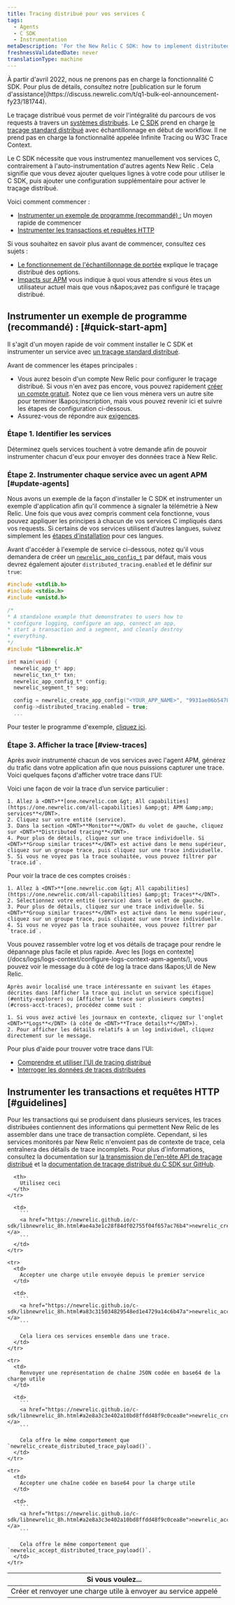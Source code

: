 ```yaml
---
title: Tracing distribué pour vos services C
tags:
  - Agents
  - C SDK
  - Instrumentation
metaDescription: 'For the New Relic C SDK: how to implement distributed tracing across your C language applications and services.'
freshnessValidatedDate: never
translationType: machine
---
```


<Callout variant="important" title="AVIS DE FIN DE VIE">
  À partir d'avril 2022, nous ne prenons pas en charge la fonctionnalité C SDK. Pour plus de détails, consultez notre [publication sur le forum d'assistance](https://discuss.newrelic.com/t/q1-bulk-eol-announcement-fy23/181744).
</Callout>

Le traçage distribué vous permet de voir l'intégralité du parcours de vos requests à travers un [systèmes distribués](/docs/distributed-tracing/concepts/introduction-distributed-tracing). Le [C SDK](https://github.com/newrelic/c-sdk) prend en charge [le traçage standard distribué](/docs/distributed-tracing/concepts/how-new-relic-distributed-tracing-works/#head-based) avec échantillonnage en début de workflow. Il ne prend pas en charge la fonctionnalité appelée Infinite Tracing ou W3C Trace Context.

Le C SDK nécessite que vous instrumentez manuellement vos services C, contrairement à l'auto-instrumentation d'autres agents New Relic . Cela signifie que vous devez ajouter quelques lignes à votre code pour utiliser le C SDK, puis ajouter une configuration supplémentaire pour activer le traçage distribué.

Voici comment commencer :

* [Instrumenter un exemple de programme (recommandé) :](#quick-start-apm) Un moyen rapide de commencer
* [Instrumenter les transactions et requêtes HTTP](#guidelines)

<Callout variant="tip">
  Si vous souhaitez en savoir plus avant de commencer, consultez ces sujets :

  * [Le fonctionnement de l'échantillonnage de portée](/docs/understand-dependencies/distributed-tracing/get-started/how-new-relic-distributed-tracing-works#sampling) explique le traçage distribué des options.
  * [Impacts sur APM](/docs/apm/distributed-tracing/getting-started/transition-guide-distributed-tracing) vous indique à quoi vous attendre si vous êtes un utilisateur actuel mais que vous <InlinePopover type="apm" />n&amp;apos;avez pas configuré le traçage distribué.
</Callout>

## Instrumenter un exemple de programme (recommandé) : [#quick-start-apm]

Il s'agit d'un moyen rapide de voir comment installer le C SDK et instrumenter un service avec [un traçage standard distribué](/docs/distributed-tracing/concepts/how-new-relic-distributed-tracing-works/#head-based).

Avant de commencer les étapes principales :

* Vous aurez besoin d'un compte New Relic pour configurer le traçage distribué. Si vous n'en avez pas encore, vous pouvez rapidement [créer un compte gratuit](https://newrelic.com/signup). Notez que ce lien vous mènera vers un autre site pour terminer l&amp;apos;inscription, mais vous pouvez revenir ici et suivre les étapes de configuration ci-dessous.
* Assurez-vous de répondre aux [exigences](/docs/apm/agents/c-sdk/get-started/c-sdk-compatibility-requirements).

### Étape 1. Identifier les services

Déterminez quels services touchent à votre demande afin de pouvoir instrumenter chacun d'eux pour envoyer des données trace à New Relic.

### Étape 2. Instrumenter chaque service avec un agent APM [#update-agents]

Nous avons un exemple de la façon d'installer le C SDK et instrumenter un exemple d'application afin qu'il commence à signaler la télémétrie à New Relic. Une fois que vous avez compris comment cela fonctionne, vous pouvez appliquer les principes à chacun de vos services C impliqués dans vos requests. Si certains de vos services utilisent d’autres langues, suivez simplement les [étapes d’installation](/docs/distributed-tracing/enable-configure/quick-start) pour ces langues.

Avant d'accéder à l'exemple de service ci-dessous, notez qu'il vous demandera de créer un [`newrelic_app_config_t`](https://newrelic.github.io/c-sdk/structnewrelic__app__config__t.html) par défaut, mais vous devrez également ajouter `distributed_tracing.enabled` et le définir sur `true`:

```c
#include <stdlib.h>
#include <stdio.h>
#include <unistd.h>

/*
* A standalone example that demonstrates to users how to
* configure logging, configure an app, connect an app,
* start a transaction and a segment, and cleanly destroy
* everything.
*/
#include "libnewrelic.h"

int main(void) {
  newrelic_app_t* app;
  newrelic_txn_t* txn;
  newrelic_app_config_t* config;
  newrelic_segment_t* seg;

  config = newrelic_create_app_config("<YOUR_APP_NAME>", "9931ae06b54780ab846c16fc602b5778ead3907f");
  config->distributed_tracing.enabled = true;
  ...

```

Pour tester le programme d'exemple, [cliquez ici](https://one.newrelic.com/launcher/nr1-core.settings?pane=eyJuZXJkbGV0SWQiOiJ0dWNzb24ucGxnLWluc3RydW1lbnQtZXZlcnl0aGluZyJ9&cards%5B0%5D=eyJuZXJkbGV0SWQiOiJzZXR1cC1uZXJkbGV0cy5zZXR1cC1jLWludGVncmF0aW9uIiwiYWNjb3VudElkIjoyNjQwNDA5fQ==&platform%5BaccountId%5D=2498654&platform%5BtimeRange%5D%5Bduration%5D=1800000&platform%5B$isFallbackTimeRange%5D=true).

### Étape 3. Afficher la trace [#view-traces]

Après avoir instrumenté chacun de vos services avec l'agent APM, générez du trafic dans votre application afin que nous puissions capturer une trace. Voici quelques façons d'afficher votre trace dans l'UI:

<CollapserGroup>
  <Collapser id="entity-explorer" title="Afficher les traces qui incluent un service spécifique">
    Voici une façon de voir la trace d’un service particulier :

    1. Allez à <DNT>**[one.newrelic.com &gt; All capabilities](https://one.newrelic.com/all-capabilities) &amp;gt; APM &amp;amp; services**</DNT>.
    2. Cliquez sur votre entité (service).
    3. Dans la section <DNT>**Monitor**</DNT> du volet de gauche, cliquez sur <DNT>**Distributed tracing**</DNT>.
    4. Pour plus de détails, cliquez sur une trace individuelle. Si <DNT>**Group similar traces**</DNT> est activé dans le menu supérieur, cliquez sur un groupe trace, puis cliquez sur une trace individuelle.
    5. Si vous ne voyez pas la trace souhaitée, vous pouvez filtrer par `trace.id`.
  </Collapser>

  <Collapser id="cross-acct-traces" title="Afficher la trace sur les comptes">
    Pour voir la trace de ces comptes croisés :

    1. Allez à <DNT>**[one.newrelic.com &gt; All capabilities](https://one.newrelic.com/all-capabilities) &amp;gt; Traces**</DNT>.
    2. Sélectionnez votre entité (service) dans le volet de gauche.
    3. Pour plus de détails, cliquez sur une trace individuelle. Si <DNT>**Group similar traces**</DNT> est activé dans le menu supérieur, cliquez sur un groupe trace, puis cliquez sur une trace individuelle.
    4. Si vous ne voyez pas la trace souhaitée, vous pouvez filtrer par `trace.id`.
  </Collapser>

  <Collapser id="logs-context" title="Examiner le log lié à la trace">
    Vous pouvez rassembler votre log et vos détails de traçage pour rendre le dépannage plus facile et plus rapide. Avec les [logs en contexte](/docs/logs/logs-context/configure-logs-context-apm-agents/), vous pouvez voir le message du à côté de log la trace dans l&amp;apos;UI de New Relic.

    Après avoir localisé une trace intéressante en suivant les étapes décrites dans [Afficher la trace qui inclut un service spécifique](#entity-explorer) ou [Afficher la trace sur plusieurs comptes](#cross-acct-traces), procédez comme suit :

    1. Si vous avez activé les journaux en contexte, cliquez sur l'onglet <DNT>**Logs**</DNT> (à côté de <DNT>**Trace details**</DNT>).
    2. Pour afficher les détails relatifs à un log individuel, cliquez directement sur le message.
  </Collapser>
</CollapserGroup>

Pour plus d'aide pour trouver votre trace dans l'UI:

* [Comprendre et utiliser l'UI de tracing distribué](/docs/distributed-tracing/ui-data/understand-use-distributed-tracing-ui)
* [Interroger les données de traces distribuées](/docs/understand-dependencies/distributed-tracing/ui-data/query-distributed-trace-data)

## Instrumenter les transactions et requêtes HTTP [#guidelines]

Pour les transactions qui se produisent dans plusieurs services, les traces distribuées contiennent des informations qui permettent New Relic de les assembler dans une trace de transaction complète. Cependant, si les services monitorés par New Relic n'envoient pas de contexte de trace, cela entraînera des détails de trace incomplets. Pour plus d'informations, consultez la documentation sur [la transmission de l'en-tête API de traçage distribué](/docs/understand-dependencies/distributed-tracing/enable-configure/enable-distributed-tracing#agent-apis) et la [documentation de traçage distribué du C SDK sur GitHub](https://github.com/newrelic/c-sdk/blob/master/GUIDE.md#distributed-tracing).

<table>
  <thead>
    <tr>
      <th style={{ width: "300px" }}>
        Si vous voulez...
      </th>

      <th>
        Utilisez ceci
      </th>
    </tr>
  </thead>

  <tbody>
    <tr>
      <td>
        Créer et renvoyer une charge utile à envoyer au service appelé
      </td>

      <td>
        ```
        <a href="https://newrelic.github.io/c-sdk/libnewrelic_8h.html#ae4a3e1c28f84df02755f04f657ac76b4">newrelic_create_distributed_trace_payload()</a>
        ```
      </td>
    </tr>

    <tr>
      <td>
        Accepter une charge utile envoyée depuis le premier service
      </td>

      <td>
        ```
        <a href="https://newrelic.github.io/c-sdk/libnewrelic_8h.html#a83c315034829548ed1e4729a14c6b47a">newrelic_accept_distributed_trace_payload()</a>
        ```

        Cela liera ces services ensemble dans une trace.
      </td>
    </tr>

    <tr>
      <td>
        Renvoyer une représentation de chaîne JSON codée en base64 de la charge utile
      </td>

      <td>
        ```
        <a href="https://newrelic.github.io/c-sdk/libnewrelic_8h.html#a2e8a3c3e402a10bd8ffdd48f9c0cea8e">newrelic_create_distributed_trace_payload_httpsafe()</a>
        ```

        Cela offre le même comportement que `newrelic_create_distributed_trace_payload()`.
      </td>
    </tr>

    <tr>
      <td>
        Accepter une chaîne codée en base64 pour la charge utile
      </td>

      <td>
        ```
        <a href="https://newrelic.github.io/c-sdk/libnewrelic_8h.html#a2e8a3c3e402a10bd8ffdd48f9c0cea8e">newrelic_accept_distributed_trace_payload_httpsafe()</a>
        ```

        Cela offre le même comportement que `newrelic_accept_distributed_trace_payload()`.
      </td>
    </tr>
  </tbody>
</table>